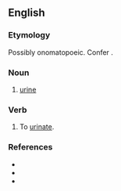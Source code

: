 ==English==

===Etymology===
Possibly onomatopoeic. Confer {{term|piddle}}.

===Noun===
{{en-noun|-}}

# {{Northumbrian}} [[urine]]

===Verb===
{{en-verb|pittl|ing}}

# {{Northumbrian}} To [[urinate]].

===References===
* {{R:Northeast Dialect 2005}}
* {{R:New Geordie Dictionary 1987}}
* {{R:Todds Geordie 1977}}